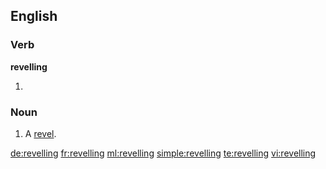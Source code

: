 ==English==

===Verb===
'''revelling'''

# {{present participle of|revel}}

===Noun===
{{en-noun}}

# A [[revel]].

[[de:revelling]]
[[fr:revelling]]
[[ml:revelling]]
[[simple:revelling]]
[[te:revelling]]
[[vi:revelling]]